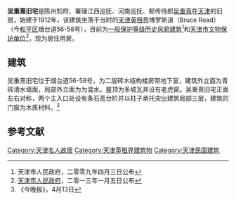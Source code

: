 {{文物保护单位
| 级别 = 省级
| 省区市 = 天津市
| 名称 = 吴重熹旧居
| 图片 = [[File:吴重熹旧宅.jpg|200px]] |
| 编号 = 4-68
| 分类 = 近现代重要史迹及代表性建筑
| 时代 = 1912年
| 所在 = [[天津市|天津市]][[和平区_(天津市)|和平区]]
| 登录 = 2013年1月5日
}}
'''吴重熹旧宅'''是陈州知府、署理江西巡抚、河南巡抚、邮传侍郎[[吴重熹|吴重熹]]在[[天津|天津]]的旧居，始建于1912年，该建筑坐落于当时的[[天津英租界|天津英租界]]博罗斯道（Bruce Road）（今[[和平区_(天津市)|和平区]]烟台道56-58号），目前为[[天津历史风貌建筑|一般保护等级历史风貌建筑]]<ref>天津市人民政府，二零零九年四月三日公布</ref>和[[天津市文物保护单位|天津市文物保护单位]]<ref>[[天津市人民政府|天津市人民政府]]，二零一三年一月五日公布</ref>，现为居住用房。

== 建筑 ==
{{天津历史风貌建筑|
省区市 = 天津市 |
名称 = 吴重熹旧宅 |
图片 = [[File:吴重熹旧宅铭牌.jpg|200px]] |
编号 = 0130394 |
等级 = 一般保护 |
时代 = 1912年|
所在 = [[天津市|天津市]][[和平区_(天津市)|和平区]] |
公布 = 2009年4月3日 |
}}

吴重熹旧宅位于烟台道56-58号，为二层砖木结构楼房带地下室，建筑外立面为青砖清水墙面，局部外立面为为混水。屋顶为多坡瓦并设有老虎窗。吴重熹旧宅正面左右对称，两个主入口处设有条石高台阶并以柱子承托突出建筑局部三层，建筑的门窗为木质材料。<ref>《今晚报》，4月13日</ref>

==参考文献==
{{reflist}}

{{天津市名人故居}}
{{天津市文物保护单位}}

[[Category:天津名人故居|Category:天津名人故居]]
[[Category:天津英租界建筑物|Category:天津英租界建筑物]]
[[Category:天津民国建筑|Category:天津民国建筑]]